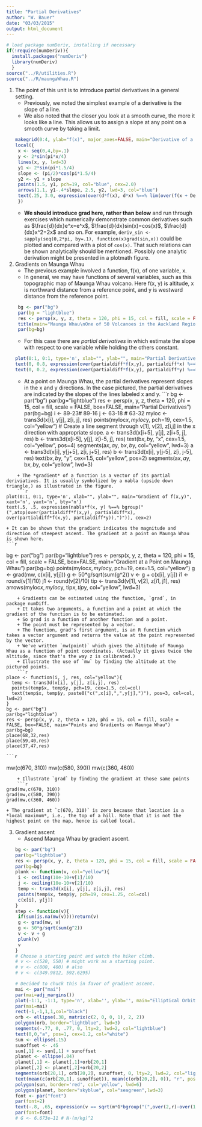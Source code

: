 ```yaml
---
title: "Partial Derivatives"
author: "W. Bauer"
date: "03/03/2015"
output: html_document
---
```


```r
# load package numDeriv, installing if necessary
if(!require(numDeriv)){
  install.packages("numDeriv")
  library(numDeriv)
  }
source("../R/utilities.R")
source("../R/maungaWhau.R")
```

1. The point of this unit is to introduce partial derivatives in a general setting.
    + Previously, we noted the simplest example of a derivative is the slope of a line.
    + We also noted that the closer you look at a smooth curve, the more it looks like a line. This allows us to assign a slope at any point on a smooth curve by taking a limit.
    ```r
makegrid(0:4, ylab="f(x)", major_axes=FALSE, main="Derivative of a function of 1 variable", cex.lab=2)
local({
  x <- seq(0,4,by=.1)
  y <- 2*sin(pi*x/4)
  lines(x, y, lwd=3)
  y1 <- 2*sin(pi*1.5/4)
  slope <- (pi/2)*cos(pi*1.5/4)
  y2 <- y1 + slope
  points(1.5, y1, pch=19, col="blue", cex=2.0)
  arrows(1.1, y1-.4*slope, 2.5, y2, lwd=3, col="blue")
  text(.25, 3.0, expression(over(d*f(x), d*x) %==% lim(over(f(x + Delta*x) - f(x), Delta*x), Delta*x %->% 0)), pos=4)
  })
```
    + **We should introduce grad here, rather than below** and run through exercises which numerically demonstrate common derivatives such as $\frac{d}{dx}e^x=e^x$, $\frac{d}{dx}sin(x)=cos(x)$, $\frac{d}{dx}x^2=2x$ and so on. For example, `deriv_sin <- sapply(seq(0,2*pi, by=.1), function(x)grad(sin,x))` could be plotted and compared with a plot of `cos(x)`. That such relations can be shown analytically should be mentioned. Possibly one analytic derivation might be presented in a plotmath figure.

2. Gradients on Maunga Whau
    + The previous example involved a function, f(x), of one variable, x.
    + In general, we may have functions of several variables, such as this topographic map of Maunga Whau volcano. Here f(x, y) is altitude, x is northward distance from a reference point, and y is westward distance from the reference point.
    ```r
  bg <- par("bg")
  par(bg = "lightblue")
  res <- persp(x, y, z, theta = 120, phi = 15, col = fill, scale = FALSE, xlab="x (South to North)", ylab="y (East to West)", zlab = "f(x, y)")
  title(main="Maunga Whau\nOne of 50 Volcanoes in the Auckland Region.", font.main = 4)
  par(bg=bg)
```
    + For this case there are *partial derivatives* in which estimate the slope with respect to one variable while holding the others constant.
    ```r
plot(0:1, 0:1, type='n', xlab="", ylab="", main="Partial Derivatives", xaxt='n', yaxt='n', bty='n')
text(0, 0.8, expression(over(partialdiff*f(x,y), partialdiff*x) %==% lim(over(f(x + Delta*x, y) - f(x, y), Delta*x), Delta*x %->% 0)), pos=4, cex=1.5)
text(0, 0.2, expression(over(partialdiff*f(x,y), partialdiff*y) %==% lim(over(f(x, y + Delta*y) - f(x, y), Delta*y), Delta*y %->% 0)), pos=4, cex=1.5)
```
    + At a point on Maunga Whau, the partial derivatives represent slopes in the x and y directions. In the case pictured, the partial derivatives are indicated by the slopes of the lines labeled x and y.
    ```r
bg <- par("bg")
par(bg="lightblue")
res <- persp(x, y, z, theta = 120, phi = 15, col = fill, scale = FALSE, box=FALSE, main="Partial Derivatives")
par(bg=bg)
i <- 89-23# 89-16
j <- 63-18 # 63-32
myloc <- trans3d(x[i], y[j], z[i, j], res)
points(myloc$x, myloc$y, pch=19, cex=1.5, col="yellow")
# Create a line segment through v[1], v[2], z[i,j] in the x direction with appropriate slope.
a <- trans3d(x[i+5], y[j], z[i+5, j], res)
b <- trans3d(x[i-5], y[j], z[i-5, j], res)
text(b$x, b$y, "x", cex=1.5, col="yellow", pos=4)
segments(a$x, a$y, b$x, b$y, col="yellow", lwd=3)
a <- trans3d(x[i], y[j+5], z[i, j+5], res)
b <- trans3d(x[i], y[j-5], z[i, j-5], res)
text(b$x, b$y, "y", cex=1.5, col="yellow", pos=2)
segments(a$x, a$y, b$x, b$y, col="yellow", lwd=3)

```
    + The *gradient* of a function is a vector of its partial deriviatives. It is usually symbolized by a nabla (upside down triangle,) as illustrated in the figure.
    ```r
plot(0:1, 0:1, type='n', xlab="", ylab="", main="Gradient of f(x,y)", xaxt='n', yaxt='n', bty='n')
text(.5, .5, expression(nabla*f(x, y) %==% bgroup("(",atop(over(partialdiff*f(x,y), partialdiff*x), over(partialdiff*f(x,y), partialdiff*y)),")")), cex=2)
```
    + It can be shown that the gradient indicates the magnitude and direction of steepest ascent. The gradient at a point on Maunga Whau is shown here.
    ```r
bg <- par("bg")
par(bg="lightblue")
res <- persp(x, y, z, theta = 120, phi = 15, col = fill, scale = FALSE, box=FALSE, main="Gradient at a Point on Maunga Whau")
par(bg=bg)
points(myloc$x, myloc$y, pch=19, cex=1.5, col="yellow")
g <- grad(mw, c(x[i], y[j]))
g <- 50*g/sqrt(sum(g^2))
v <- g + c(x[i], y[j])
i1 <- round(v[1]/10)
j1 <- round(v[2]/10)
tip <- trans3d(v[1], v[2], z[i1, j1], res)
arrows(myloc$x, myloc$y, tip$x, tip$y, col="yellow", lwd=3)
```
    + Gradients can be estimated using the function, `grad`, in package numDiff.
    + It takes two arguments, a function and a point at which the gradient of the function is to be estimated.
    + So grad is a function of another function and a point.
    + The point must be represented by a vector.
    + The function, grad's first argument, is an R function which takes a vector argument and returns the value at the point represented by the vector.
    + We've written `mw(point)` which gives the altitude of Maunga Whau as a function of point coordinates. (Actually it gives twice the altitude, since that's the way z is calibrated.)
    + Illustrate the use of `mw` by finding the altitude at the pictured points.
    ```r
place <- function(i, j, res, col="yellow"){
  temp <- trans3d(x[i], y[j], z[i,j], res)
  points(temp$x, temp$y, pch=19, cex=1.5, col=col)
  text(temp$x, temp$y, paste0("c(",x[i],",",y[j],")"), pos=3, col=col, lwd=2)
}
bg <- par("bg")
par(bg="lightblue")
res <- persp(x, y, z, theta = 120, phi = 15, col = fill, scale = FALSE, box=FALSE, main="Points and Gradients on Maunga Whau")
par(bg=bg)
place(68,32,res)
place(59,40,res)
place(37,47,res)
```
    
    ```r
mw(c(670, 310))
mw(c(580, 390))
mw(c(360, 460))
```
    + Illustrate `grad` by finding the gradient at those same points
    ```r
grad(mw,c(670, 310))
grad(mw,c(580, 390))
grad(mw,c(360, 460))
```
    + The gradient at `c(670, 310)` is zero because that location is a *local maximum*, i.e., the top of a hill. Note that it is not the highest point on the map, hence is called local.

3. Gradient ascent
    + Ascend Maunga Whau by gradient ascent.
    ```r
bg <- par("bg")
par(bg="lightblue")
res <- persp(x, y, z, theta = 120, phi = 15, col = fill, scale = FALSE, box=FALSE, main="Climbing Maunga Whau")
par(bg=bg)
plunk <- function(v, col="yellow"){
  i <- ceiling(10e-10+v[1]/10)
  j <- ceiling(10e-10+v[2]/10)
  temp <- trans3d(x[i], y[j], z[i,j], res)
  points(temp$x, temp$y, pch=19, cex=1.25, col=col)
  c(x[i], y[j])
}
step <- function(v){
  if(sum(is.na(mw(v))))return(v)
  g <- grad(mw, v)
  g <- 50*g/sqrt(sum(g^2))
  v <- v + g
  plunk(v)
  v
}
# Choose a starting point and watch the hiker climb.
# v <- c(520, 550) # might work as a starting point.
# v <- c(800, 400) # also
# v <- c(349.9812, 592.6295)
```


    ```r
# Decided to chuck this in favor of gradient ascent.
mai <- par("mai")
par(mai=adj_margins())
plot(-1:1, -1:1, type='n', xlab='', ylab='', main="Elliptical Orbit", xaxt='n', yaxt='n', bty='n')
par(mai=mai)
rect(-1,-1,1,1,col="black")
orb <- ellipse(.38, matrix(c(2, 0, 0, 1), 2, 2))
polygon(orb, border="lightblue", lwd=3)
segments(-.77, 0, .77, 0, lty=2, lwd=2, col="lightblue")
text(0,0,"a", pos=1, cex=1.2, col="white")
sun <- ellipse(.15)
sunoffset <- .45
sun[,1] <- sun[,1] + sunoffset
planet <- ellipse(.04)
planet[,1] <- planet[,1]+orb[20,1]
planet[,2] <- planet[,2]+orb[20,2]
segments(orb[20,1], orb[20,2], sunoffset, 0, lty=2, lwd=2, col="lightblue")
text(mean(c(orb[20,1], sunoffset)), mean(c(orb[20,2], 0)), "r", pos=3, cex=1.2, col="white")
polygon(sun, border='red', col='yellow', lwd=6)
polygon(planet, border="skyblue", col="seagreen",lwd=3)
font <- par("font")
par(font=2)
text(-.8, .65, expression(v == sqrt(m*G*bgroup("(",over(2,r)-over(1,a),")"))), col="white", pos=4, cex=1.2)
par(font=font)
# G <- 6.673e−11 # N·(m/kg)^2 
```